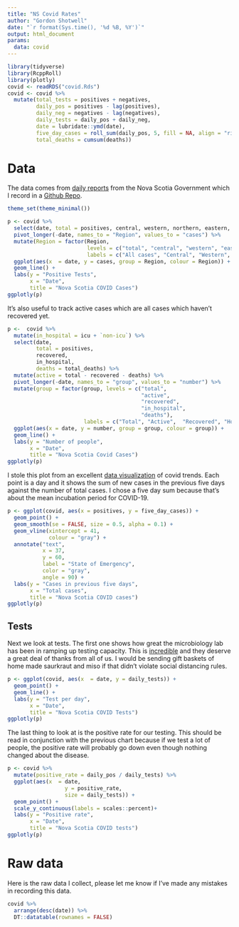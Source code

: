 ```yaml
---
title: "NS Covid Rates"
author: "Gordon Shotwell"
date: "`r format(Sys.time(), '%d %B, %Y')`"
output: html_document
params:
  data: covid
---
```


```r
library(tidyverse)
library(RcppRoll)
library(plotly)
covid <- readRDS("covid.Rds")
covid <- covid %>% 
  mutate(total_tests = positives + negatives,
         daily_pos = positives - lag(positives),
         daily_neg = negatives - lag(negatives),
         daily_tests = daily_pos + daily_neg,
         date = lubridate::ymd(date),
         five_day_cases = roll_sum(daily_pos, 5, fill = NA, align = "right"),
         total_deaths = cumsum(deaths))
```
# Data 

The data comes from [daily reports](https://novascotia.ca/coronavirus/#cases) from the Nova Scotia Government which I record in a [Github Repo](https://github.com/GShotwell/ns_covid).

```r
theme_set(theme_minimal())

p <- covid %>% 
  select(date, total = positives, central, western, northern, eastern, central) %>% 
  pivot_longer(-date, names_to = "Region", values_to = "cases") %>% 
  mutate(Region = factor(Region, 
                         levels = c("total", "central", "western", "eastern", "northern"),
                         labels = c("All cases", "Central", "Western", "Eastern", "Northern"))) %>% 
  ggplot(aes(x  = date, y = cases, group = Region, colour = Region)) +
  geom_line() +
  labs(y = "Positive Tests",
       x = "Date",
       title = "Nova Scotia COVID Cases") 
ggplotly(p)

```

It's also useful to track active cases which are all cases which haven't recovered yet.

```r
p <-  covid %>% 
  mutate(in_hospital = icu + `non-icu`) %>% 
  select(date, 
         total = positives, 
         recovered, 
         in_hospital,
         deaths = total_deaths) %>% 
  mutate(active = total - recovered - deaths) %>% 
  pivot_longer(-date, names_to = "group", values_to = "number") %>% 
  mutate(group = factor(group, levels = c("total", 
                                          "active",  
                                          "recovered", 
                                          "in_hospital",
                                          "deaths"),
                        labels = c("Total", "Active",  "Recovered", "Hospital", "Deaths"))) %>% 
  ggplot(aes(x = date, y = number, group = group, colour = group)) +
  geom_line() +
  labs(y = "Number of people",
       x = "Date",
       title = "Nova Scotia Covid Cases")
ggplotly(p)
```




I stole this plot from an excellent [data visualization](https://aatishb.com/covidtrends/) of covid trends. Each point is a day and it shows the sum of new cases in the previous five days against the number of total cases. I chose a five day sum because that's about the mean incubation period for COVID-19. 

```r
p <- ggplot(covid, aes(x = positives, y = five_day_cases)) +
  geom_point() +
  geom_smooth(se = FALSE, size = 0.5, alpha = 0.1) +
  geom_vline(xintercept = 41, 
             colour = "gray") +
  annotate("text", 
           x = 37, 
           y = 60, 
           label = "State of Emergency", 
           color = "gray",
           angle = 90) +
  labs(y = "Cases in previous five days",
       x = "Total cases",
       title = "Nova Scotia COVID cases")
ggplotly(p)
```

## Tests

Next we look at tests. The first one shows how great the microbiology lab has been in ramping up testing capacity. This is [incredible](https://www.cbc.ca/news/canada/nova-scotia/covid-19-microbiology-lab-testing-health-care-1.5515115) and they deserve a great deal of thanks from all of us. I would be sending gift baskets of home made saurkraut and miso if that didn't violate social distancing rules.

```r
p <- ggplot(covid, aes(x  = date, y = daily_tests)) +
  geom_point() +
  geom_line() +
  labs(y = "Test per day",
       x = "Date",
       title = "Nova Scotia COVID Tests") 
ggplotly(p)
```

The last thing to look at is the positive rate for our testing. This should be read in conjunction with the previous chart because if we test a lot of people, the positive rate will probably go down even though nothing changed about the disease.

```r
p <- covid %>% 
  mutate(positive_rate = daily_pos / daily_tests) %>% 
  ggplot(aes(x  = date, 
                  y = positive_rate,
                  size = daily_tests)) +
  geom_point() +
  scale_y_continuous(labels = scales::percent)+
  labs(y = "Positive rate",
       x = "Date",
       title = "Nova Scotia COVID tests") 
ggplotly(p)
```


# Raw data

Here is the raw data I collect, please let me know if I've made any mistakes in recording this data. 

```r
covid %>% 
  arrange(desc(date)) %>% 
  DT::datatable(rownames = FALSE) 
```


